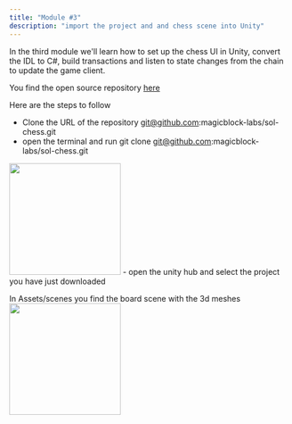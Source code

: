```yaml
---
title: "Module #3"
description: "import the project and and chess scene into Unity"
---
```


In the third module we'll learn how to set up the chess UI in Unity, convert the IDL to C#, build transactions and listen to state changes from the chain to update the game client. 

You find the open source repository [here](https://github.com/magicblock-labs/sol-chess)

Here are the steps to follow
- Clone the URL of the repository git@github.com:magicblock-labs/sol-chess.git 
- open the terminal and run git clone git@github.com:magicblock-labs/sol-chess.git
<img height="200" src="/images/git_clone.png" />
- open the unity hub and select the project you have just downloaded


In Assets/scenes you find the board scene with the 3d meshes 
<img height="200" src="/images/chess_scene.png" />
